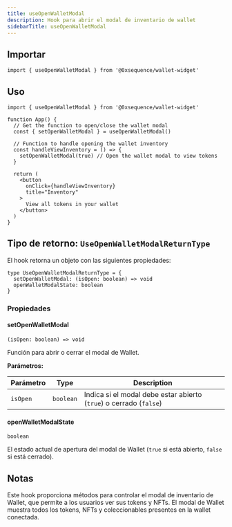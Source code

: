 ```yaml
---
title: useOpenWalletModal
description: Hook para abrir el modal de inventario de wallet
sidebarTitle: useOpenWalletModal
---
```


## Importar

```tsx
import { useOpenWalletModal } from '@0xsequence/wallet-widget'
```

## Uso

```tsx
import { useOpenWalletModal } from '@0xsequence/wallet-widget'

function App() {
  // Get the function to open/close the wallet modal
  const { setOpenWalletModal } = useOpenWalletModal()
  
  // Function to handle opening the wallet inventory
  const handleViewInventory = () => {
    setOpenWalletModal(true) // Open the wallet modal to view tokens
  }
  
  return (
    <button 
      onClick={handleViewInventory}
      title="Inventory"
    >
      View all tokens in your wallet
    </button>
  )
}
```

## Tipo de retorno: `UseOpenWalletModalReturnType`
El hook retorna un objeto con las siguientes propiedades:

```tsx
type UseOpenWalletModalReturnType = {
  setOpenWalletModal: (isOpen: boolean) => void
  openWalletModalState: boolean
}
```

### Propiedades

#### setOpenWalletModal
`(isOpen: boolean) => void`

Función para abrir o cerrar el modal de Wallet.

**Parámetros:**

| Parámetro | Type      | Description                                                        |
| --------- | --------- | ------------------------------------------------------------------ |
| `isOpen`  | `boolean` | Indica si el modal debe estar abierto (`true`) o cerrado (`false`) |

#### openWalletModalState
`boolean`

El estado actual de apertura del modal de Wallet (`true` si está abierto, `false` si está cerrado).

## Notas
Este hook proporciona métodos para controlar el modal de inventario de Wallet, que permite a los usuarios ver sus tokens y NFTs. El modal de Wallet muestra todos los tokens, NFTs y coleccionables presentes en la wallet conectada.